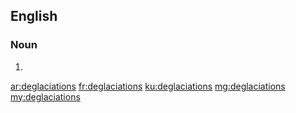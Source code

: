 ==English==

===Noun===
{{head|en|plural}}

# {{plural of|deglaciation|lang=en|nocat=1}}

[[ar:deglaciations]]
[[fr:deglaciations]]
[[ku:deglaciations]]
[[mg:deglaciations]]
[[my:deglaciations]]